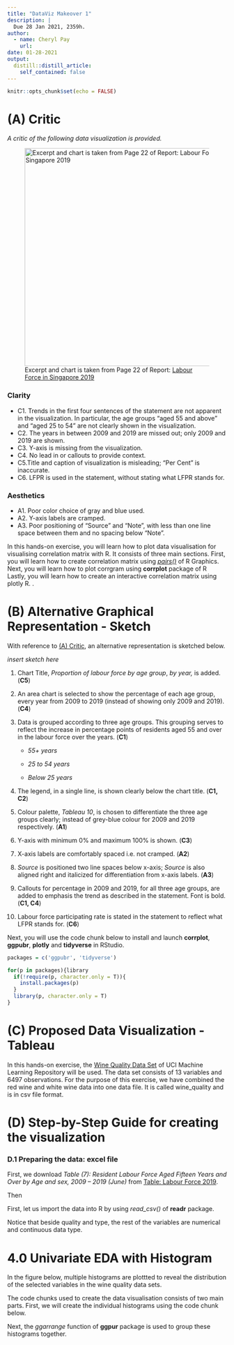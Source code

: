```yaml
---
title: "DataViz Makeover 1"
description: |
  Due 28 Jan 2021, 2359h.
author:
  - name: Cheryl Pay
    url: 
date: 01-28-2021
output:
  distill::distill_article:
    self_contained: false
---
```


```r
knitr::opts_chunk$set(echo = FALSE)
```

# (A) Critic

*A critic of the following data visualization is provided.*

![Excerpt and chart is taken from Page 22 of Report: [Labour Force in Singapore 2019](https://stats.mom.gov.sg/Pages/Labour-Force-In-Singapore-2019.aspx)](images/00.jpg){width="500"}

### Clarity

-   C1. Trends in the first four sentences of the statement are not apparent in the visualization. In particular, the age groups "aged 55 and above" and "aged 25 to 54" are not clearly shown in the visualization.
-   C2. The years in between 2009 and 2019 are missed out; only 2009 and 2019 are shown.
-   C3. Y-axis is missing from the visualization.
-   C4. No lead in or callouts to provide context.
-   C5.Title and caption of visualization is misleading; "Per Cent" is inaccurate.
-   C6. LFPR is used in the statement, without stating what LFPR stands for.

### Aesthetics

-   A1. Poor color choice of gray and blue used.
-   A2. Y-axis labels are cramped.
-   A3. Poor positioning of "Source" and "Note", with less than one line space between them and no spacing below "Note".

In this hands-on exercise, you will learn how to plot data visualisation for visualising correlation matrix with R. It consists of three main sections. First, you will learn how to create correlation matrix using [*pairs()*](https://www.rdocumentation.org/packages/graphics/versions/3.6.0/topics/pairs) of R Graphics. Next, you will learn how to plot corrgram using **corrplot** package of R Lastly, you will learn how to create an interactive correlation matrix using plotly R. .

# (B) Alternative Graphical Representation - Sketch

With reference to [(A) Critic], an alternative representation is sketched below.

*insert sketch here*

1.  Chart Title, *Proportion of labour force by age group*, *by year,* is added. (**C5**)

2.  An area chart is selected to show the percentage of each age group, every year from 2009 to 2019 (instead of showing only 2009 and 2019). (**C4**)

3.  Data is grouped according to three age groups. This grouping serves to reflect the increase in percentage points of residents aged 55 and over in the labour force over the years. (**C1**)

    -   *55+ years*

    -   *25 to 54 years*

    -   *Below 25 years*

4.  The legend, in a single line, is shown clearly below the chart title. (**C1, C2**)

5.  Colour palette, *Tableau 10*, is chosen to differentiate the three age groups clearly; instead of grey-blue colour for 2009 and 2019 respectively. (**A1**)

6.  Y-axis with minimum 0% and maximum 100% is shown. (**C3**)

7.  X-axis labels are comfortably spaced i.e. not cramped. (**A2**)

8.  *Source* is positioned two line spaces below x-axis; *Source* is also aligned right and italicized for differentiation from x-axis labels. (**A3**)

9.  Callouts for percentage in 2009 and 2019, for all three age groups, are added to emphasis the trend as described in the statement. Font is bold. (**C1, C4**)

10. Labour force participating rate is stated in the statement to reflect what LFPR stands for. (**C6**)

Next, you will use the code chunk below to install and launch **corrplot**, **ggpubr**, **plotly** and **tidyverse** in RStudio.

```r

packages = c('ggpubr', 'tidyverse')

for(p in packages){library
  if(!require(p, character.only = T)){
    install.packages(p)
  }
  library(p, character.only = T)
}
```

# (C) Proposed Data Visualization - Tableau

In this hands-on exercise, the [Wine Quality Data Set](https://archive.ics.uci.edu/ml/datasets/wine+quality) of UCI Machine Learning Repository will be used. The data set consists of 13 variables and 6497 observations. For the purpose of this exercise, we have combined the red wine and white wine data into one data file. It is called wine_quality and is in csv file format.

# (D) Step-by-Step Guide for creating the visualization

### D.1 Preparing the data: excel file

First, we download *Table (7): Resident Labour Force Aged Fifteen Years and Over by Age and sex,
2009 -- 2019 (June)* from [Table: Labour Force 2019](https://stats.mom.gov.sg/Pages/Labour-Force-Tables2019.aspx).

Then

First, let us import the data into R by using *read_csv()* of **readr** package.

Notice that beside quality and type, the rest of the variables are numerical and continuous data type.

# 4.0 Univariate EDA with Histogram

In the figure below, multiple histograms are plottted to reveal the distribution of the selected variables in the wine quality data sets.

The code chunks used to create the data visualisation consists of two main parts. First, we will create the individual histograms using the code chunk below.

Next, the *ggarrange* function of **ggpur** package is used to group these histograms together.
